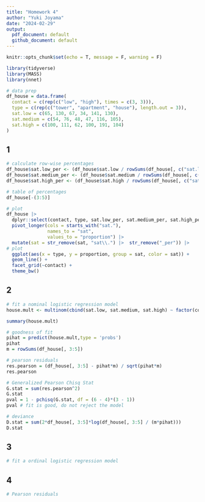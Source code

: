 ```yaml
---
title: "Homework 4"
author: "Yuki Joyama"
date: "2024-02-29"
output: 
  pdf_document: default
  github_document: default
---
```


```r
knitr::opts_chunk$set(echo = T, message = F, warning = F)

library(tidyverse)
library(MASS)
library(nnet)
```

```r
# data prep
df_house = data.frame(
  contact = c(rep(c("low", "high"), times = c(3, 3))),
  type = c(rep(c("tower", "apartment", "house"), length.out = 3)), 
  sat.low = c(65, 130, 67, 34, 141, 130),
  sat.medium = c(54, 76, 48, 47, 116, 105),
  sat.high = c(100, 111, 62, 100, 191, 104)
)
```

## 1
```r
# calculate row-wise percentages
df_house$sat.low_per <- (df_house$sat.low / rowSums(df_house[, c("sat.low", "sat.medium", "sat.high")])) * 100
df_house$sat.medium_per <- (df_house$sat.medium / rowSums(df_house[, c("sat.low", "sat.medium", "sat.high")])) * 100
df_house$sat.high_per <- (df_house$sat.high / rowSums(df_house[, c("sat.low", "sat.medium", "sat.high")])) * 100

# table of percentages
df_house[-(3:5)]

# plot
df_house |> 
  dplyr::select(contact, type, sat.low_per, sat.medium_per, sat.high_per) |> 
  pivot_longer(cols = starts_with("sat."), 
               names_to = "sat", 
               values_to = "proportion") |> 
  mutate(sat = str_remove(sat, "sat\\.") |>  str_remove("_per")) |> 
# plot
  ggplot(aes(x = type, y = proportion, group = sat, color = sat)) +
  geom_line() +
  facet_grid(~contact) +
  theme_bw()
```

## 2
```r
# fit a nominal logistic regression model
house.mult <- multinom(cbind(sat.low, sat.medium, sat.high) ~ factor(contact) + factor(type), data = df_house)
```

```r
summary(house.mult)
```



```r
# goodness of fit
pihat = predict(house.mult,type = 'probs') 
pihat
m = rowSums(df_house[, 3:5])

# pearson residuals 
res.pearson = (df_house[, 3:5] - pihat*m) / sqrt(pihat*m) 
res.pearson

# Generalized Pearson Chisq Stat
G.stat = sum(res.pearson^2) 
G.stat
pval = 1 - pchisq(G.stat, df = (6 - 4)*(3 - 1))
pval # fit is good, do not reject the model

# deviance
D.stat = sum(2*df_house[, 3:5]*log(df_house[, 3:5] / (m*pihat)))
D.stat
```

## 3
```r
# fit a ordinal logistic regression model

```


## 4
```r
# Pearson residuals 
```









